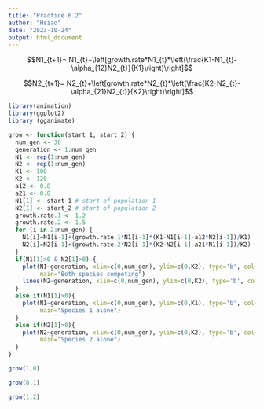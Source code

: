 ```yaml
---
title: "Practice 6.2"
author: "Hsiao"
date: "2023-10-24"
output: html_document
---
```


$$N1_{t+1}= N1_{t}+\left[growth.rate*N1_{t}*\left(\frac{K1-N1_{t}-\alpha_{12}N2_{t}}{K1}\right)\right]$$

$$N2_{t+1}= N2_{t}+\left[growth.rate*N2_{t}*\left(\frac{K2-N2_{t}-\alpha_{21}N2_{t}}{K2}\right)\right]$$


```r
library(animation)
library(ggplot2)
library (gganimate)
```

```r
grow <- function(start_1, start_2) {
  num_gen <- 30
  generation <- 1:num_gen
  N1 <- rep(1:num_gen)
  N2 <- rep(1:num_gen)
  K1 <- 100
  K2 <- 120
  a12 <- 0.8
  a21 <- 0.8
  N1[1] <- start_1 # start of population 1
  N2[1] <- start_2 # start of population 2
  growth.rate.1 <- 1.2
  growth.rate.2 <- 1.5
  for (i in 2:num_gen) {
    N1[i]=N1[i-1]+(growth.rate.1*N1[i-1]*(K1-N1[i-1]-a12*N2[i-1])/K1)
    N2[i]=N2[i-1]+(growth.rate.2*N2[i-1]*(K2-N2[i-1]-a21*N1[i-1])/K2)
  }
  if(N1[1]>0 & N2[1]>0) {
    plot(N1~generation, xlim=c(0,num_gen), ylim=c(0,K2), type='b', col=1,
         main="Both species competing")
    lines(N2~generation, xlim=c(0,num_gen), ylim=c(0,K2), type='b', col=2)
  }
  else if(N1[1]>0){
    plot(N1~generation, xlim=c(0,num_gen), ylim=c(0,K1), type='b', col=1,
         main="Species 1 alone")
  }
  else if(N2[1]>0){
    plot(N2~generation, xlim=c(0,num_gen), ylim=c(0,K2), type='b', col=2,
         main="Species 2 alone")
  }
}
```

```r
grow(1,0)
```

```r
grow(0,1)
```

```r
grow(1,2)
```

